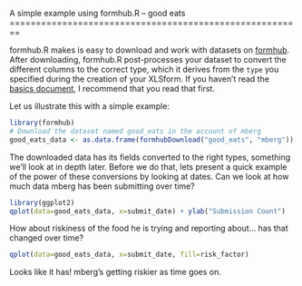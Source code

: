 <link href="http://kevinburke.bitbucket.org/markdowncss/markdown.css" rel="stylesheet"></link>
A simple example using formhub.R -- good eats
========================================================

formhub.R makes is easy to download and work with datasets on [formhub](http://formhub.org). After downloading, formhub.R post-processes your dataset to convert the different columns to the correct type, which it derives from the `type` you specified during the creation of your XLSform. If you haven't read the [basics document](http://modilabs.github.com/formhub.R/demo/Basics_of_formhub.R.html), I recommend that you read that first.

Let us illustrate this with a simple example:

```r
library(formhub)
# Download the dataset named good_eats in the account of mberg
good_eats_data <- as.data.frame(formhubDownload("good_eats", "mberg"))
```

The downloaded data has its fields converted to the right types, something we'll look at in depth later. Before we do that, lets present a quick example of the power of these conversions by looking at dates. Can we look at how much data mberg has been submitting over time?

```r
library(ggplot2)
qplot(data=good_eats_data, x=submit_date) + ylab("Submission Count")
```

How about riskiness of the food he is trying and reporting about... has that changed over time?
```r
qplot(data=good_eats_data, x=submit_date, fill=risk_factor)
```
Looks like it has! mberg's getting riskier as time goes on.
